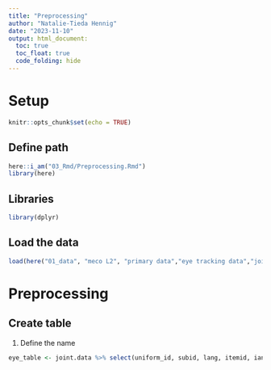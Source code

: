```yaml
---
title: "Preprocessing"
author: "Natalie-Tieda Hennig"
date: "2023-11-10"
output: html_document:
  toc: true
  toc_float: true
  code_folding: hide
---
```

# Setup

```r
knitr::opts_chunk$set(echo = TRUE)
```

## Define path
```r
here::i_am("03_Rmd/Preprocessing.Rmd")
library(here)
```

## Libraries
```r
library(dplyr)
```


## Load the data
```r
load(here("01_data", "meco L2", "primary data","eye tracking data","joint_data_l2_trimmed.rda"))
```

# Preprocessing
## Create table 
1. Define the name 
```r
eye_table <- joint.data %>% select(uniform_id, subid, lang, itemid, ianum, ia, skip, nfix, refix, dur, firstrun.dur, firstrun.gopast, firstrun.gopast.sel)
```
